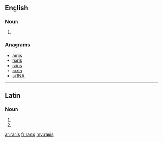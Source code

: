 ==English==

===Noun===
{{head|en|noun plural form}}

# {{plural of|rani|lang=en}}

===Anagrams===
* [[arnis#English|arnis]]
* [[naris#English|naris]]
* [[rains#English|rains]]
* [[sarin#English|sarin]]
* [[siRNA#English|siRNA]]

----

==Latin==

===Noun===
{{head|la|noun form|head=rānīs|g=f}}

# {{inflection of|rāna||dat|p|lang=la}}
# {{inflection of|rāna||abl|p|lang=la}}

[[ar:ranis]]
[[fr:ranis]]
[[my:ranis]]